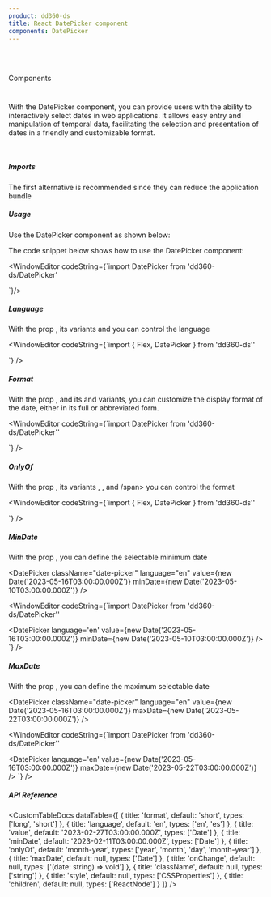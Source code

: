 ```yaml
---
product: dd360-ds
title: React DatePicker component
components: DatePicker
---
```


<br id='top' />
<br />

<Label>Components</Label>

# <HeaderDocCustom title="DatePicker" url="https://main--62ffec7466615c40c8dbe435.chromatic.com/?path=/story/components-datepicker--date-picker" />

With the DatePicker component, you can provide users with the ability to interactively select dates in web applications. It allows easy entry and manipulation of temporal data, facilitating the selection and presentation of dates in a friendly and customizable format.

<br />

##### <span name="floating-nav">Imports</span>

The first alternative is recommended since they can reduce the application bundle

<WindowEditor codeString="import DatePicker from 'dd360-ds/DatePicker'" />
<WindowEditor codeString="import { DatePicker } from 'dd360-ds'" />

##### <span name="floating-nav">Usage</span>

Use the DatePicker component as shown below:

<Playground>
  <DatePicker className="date-picker" language="en" />
</Playground>
The code snippet below shows how to use the DatePicker component:

<WindowEditor
    codeString={`import  DatePicker  from 'dd360-ds/DatePicker'

<DatePicker />
`}/>

##### <span name="floating-nav">Language</span>

With the prop <Tag text='language' />, its variants <Tag text='es' /> and <Tag text='en' /> you can control the language

<Playground>

<Flex gap='12'>
  <DatePicker className="date-picker" language="en" />
  <DatePicker className="date-picker" language="es" />
</Flex>
</Playground>

<WindowEditor
  codeString={`import { Flex, DatePicker } from 'dd360-ds''
  
<Flex gap='12'>
  <DatePicker language="en" />
  <DatePicker language="es" />
</Flex>
`}
/>

##### <span name="floating-nav">Format</span>

With the prop <Tag text='format' />, and its <Tag text='short' /> and <Tag text='long' /> variants, you can customize the display format of the date, either in its full or abbreviated form.

<Playground>
<Flex justifyContent='around'>
  <DatePicker className="date-picker" format="short" language='en' />
  <DatePicker className="date-picker" format="long"  language='en' />
</Flex>
</Playground>

<WindowEditor
  codeString={`import  DatePicker from 'dd360-ds/DatePicker''
  
 <Flex justifyContent='around'>
  <DatePicker format="short" language='en' />
  <DatePicker format="long"  language='en' />
</Flex>
`}
/>

##### <span name="floating-nav">OnlyOf</span>

With the prop <Tag text='onlyOf' />, its variants <Tag text='year' />, <Tag text='month' />, <Tag text='day' /> and <Tag text='month' />/span> you can control the format

<Playground>

<Flex gap="12" justifyContent="around">
  <DatePicker className="date-picker" language="en" onlyOf="year" />
  <DatePicker className="date-picker" language="en" onlyOf="month" />
  <DatePicker className="date-picker" language="en" onlyOf="day" />
  <DatePicker className="date-picker" language="en" onlyOf="month-year" />
</Flex>

</Playground>

<WindowEditor
  codeString={`import { Flex, DatePicker } from 'dd360-ds''
  
<Flex gap="12" justifyContent="around">
  <DatePicker language="en" onlyOf="year" />
  <DatePicker language="en" onlyOf="month" />
  <DatePicker language="en" onlyOf="day" />
  <DatePicker language="en" onlyOf="month-year" />
</Flex>
`} />

##### <span name="floating-nav">MinDate</span>

With the prop <Tag text='minDate' />, you can define the selectable minimum date

<Playground>

<DatePicker className="date-picker" language="en" value={new Date('2023-05-16T03:00:00.000Z')} minDate={new Date('2023-05-10T03:00:00.000Z')} />

</Playground>

<WindowEditor
  codeString={`import  DatePicker  from 'dd360-ds/DatePicker''
  
<DatePicker language='en' value={new Date('2023-05-16T03:00:00.000Z')} minDate={new Date('2023-05-10T03:00:00.000Z')} />
`}
/>

##### <span name="floating-nav">MaxDate</span>

With the prop <Tag text='maxDate' />, you can define the maximum selectable date

<Playground>

<DatePicker className="date-picker" language="en" value={new Date('2023-05-16T03:00:00.000Z')} maxDate={new Date('2023-05-22T03:00:00.000Z')} />

</Playground>

<WindowEditor
  codeString={`import  DatePicker  from 'dd360-ds/DatePicker''
  
<DatePicker language='en' value={new Date('2023-05-16T03:00:00.000Z')} maxDate={new Date('2023-05-22T03:00:00.000Z')} />
`}
/>

##### <span name="floating-nav">API Reference</span>

<CustomTableDocs
  dataTable={[
    { title: 'format', default: 'short', types: ['long', 'short'] },
    { title: 'language', default: 'en', types: ['en', 'es'] },
    { title: 'value', default: '2023-02-27T03:00:00.000Z', types: ['Date'] },
    { title: 'minDate', default: '2023-02-11T03:00:00.000Z', types: ['Date'] },
    { title: 'onlyOf', default: 'month-year', types: ['year', 'month', 'day', 'month-year'] },
    { title: 'maxDate', default: null, types: ['Date'] },
    { title: 'onChange', default: null, types: ['(date: string) => void'] },
    { title: 'className', default: null, types: ['string'] },
    { title: 'style', default: null, types: ['CSSProperties'] },
    { title: 'children', default: null, types: ['ReactNode'] }
  ]}
/>

<AlertReactKnowledge />

<BackAndForwardController />